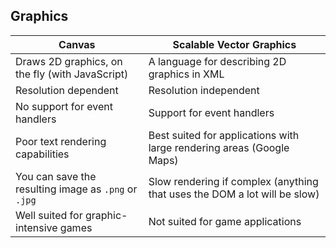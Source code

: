 ## Graphics

| Canvas                                               | Scalable Vector Graphics                                                  |
| ---------------------------------------------------- | ------------------------------------------------------------------------- |
| Draws 2D graphics, on the fly (with JavaScript)      | A language for describing 2D graphics in XML                              |
| Resolution dependent                                 | Resolution independent                                                    |
| No support for event handlers                        | Support for event handlers                                                |
| Poor text rendering capabilities                     | Best suited for applications with large rendering areas (Google Maps)     |
| You can save the resulting image as `.png` or `.jpg` | Slow rendering if complex (anything that uses the DOM a lot will be slow) |
| Well suited for graphic-intensive games              | Not suited for game applications                                          |
